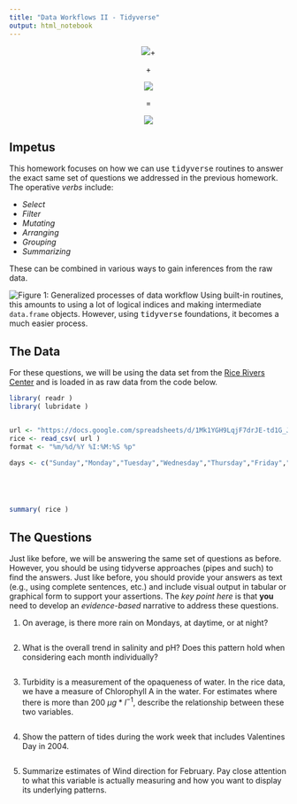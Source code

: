 ```yaml
---
title: "Data Workflows II - Tidyverse"
output: html_notebook
---
```




<center>
![](https://live.staticflickr.com/65535/50382551848_e170d17b46_m_d.jpg)+

$+$

![](https://live.staticflickr.com/65535/50383334422_50bd19859d_w_d.jpg)

$=$

![](https://media.giphy.com/media/SU3SECsWxuH3AsfGpj/giphy.gif)
</center>

## Impetus

This homework focuses on how we can use <tt>tidyverse</tt> routines to answer the exact same set of questions we addressed in the previous homework.  The operative *verbs* include:

- *Select*  
- *Filter*  
- *Mutating*  
- *Arranging* 
- *Grouping*  
- *Summarizing*  

These can be combined in various ways to gain inferences from the raw data.  

![Figure 1: Generalized processes of data workflow](https://live.staticflickr.com/65535/50367634341_454e5c0e80_c_d.jpg)
Using built-in routines, this amounts to using a lot of logical indices and making intermediate `data.frame` objects.  However, using <tt>tidyverse</tt> foundations, it becomes a much easier process.


## The Data

For these questions, we will be using the data set from the [Rice Rivers Center](https://ricerivers.vcu.edu) and is loaded in as raw data from the code below.

```r
library( readr )
library( lubridate )


url <- "https://docs.google.com/spreadsheets/d/1Mk1YGH9LqjF7drJE-td1G_JkdADOU0eMlrP01WFBT8s/pub?gid=0&single=true&output=csv"
rice <- read_csv( url )
format <- "%m/%d/%Y %I:%M:%S %p"

days <- c("Sunday","Monday","Tuesday","Wednesday","Thursday","Friday","Saturday")





summary( rice )
```


## The Questions

Just like before, we will be answering the same set of questions as before.  However, you should be using tidyverse approaches (pipes and such) to find the answers.  Just like before, you should provide your answers as text (e.g., using complete sentences, etc.) and include visual output in tabular or graphical form to support your assertions.  The *key point here* is that **you** need to develop an *evidence-based* narrative to address these questions.

1. On average, is there more rain on Mondays, at daytime, or at night?


```r



```





2. What is the overall trend in salinity and pH?  Does this pattern hold when considering each month individually?


```r



```





3. Turbidity is a measurement of the opaqueness of water.  In the rice data, we have a measure of Chlorophyll A in the water.  For estimates where there is more than 200 $µg*l^{-1}$, describe the relationship between these two variables.


```r


```




4. Show the pattern of tides during the work week that includes Valentines Day in 2004.



```r

```




5. Summarize estimates of Wind direction for February.  Pay close attention to what this variable is actually measuring and how you want to display its underlying patterns.



```r

```

